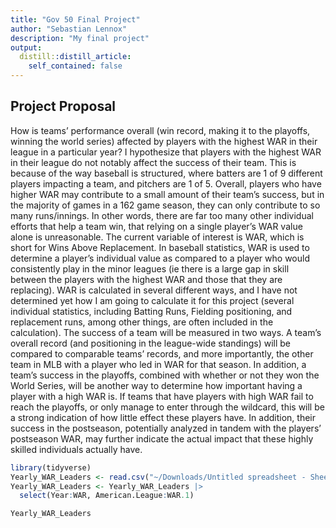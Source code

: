```yaml
---
title: "Gov 50 Final Project"
author: "Sebastian Lennox"
description: "My final project"
output:
  distill::distill_article:
    self_contained: false
---
```




## Project Proposal

How is teams’ performance overall (win record, making it to the playoffs, winning the world series) affected by players with the highest WAR in their league in a particular year? 
I hypothesize that players with the highest WAR in their league do not notably affect the success of their team. This is because of the way baseball is structured, where batters are 1 of 9 different players impacting a team, and pitchers are 1 of 5. Overall, players who have higher WAR may contribute to a small amount of their team’s success, but in the majority of games in a 162 game season, they can only contribute to so many runs/innings. In other words, there are far too many other individual efforts that help a team win, that relying on a single player’s WAR value alone is unreasonable. 
The current variable of interest is WAR, which is short for Wins Above Replacement. In baseball statistics, WAR is used to determine a player’s individual value as compared to a player who would consistently play in the minor leagues (ie there is a large gap in skill between the players with the highest WAR and those that they are replacing). WAR is calculated in several different ways, and I have not determined yet how I am going to calculate it for this project (several individual statistics, including Batting Runs, Fielding positioning, and replacement runs, among other things, are often included in the calculation). 
The success of a team will be measured in two ways. A team’s overall record (and positioning in the league-wide standings) will be compared to comparable teams’ records, and more importantly, the other team in MLB with a player who led in WAR for that season. In addition, a team’s success in the playoffs, combined with whether or not they won the World Series, will be another way to determine how important having a player with a high WAR is. 
If teams that have players with high WAR fail to reach the playoffs, or only manage to enter through the wildcard, this will be a strong indication of how little effect these players have. In addition, their success in the postseason, potentially analyzed in tandem with the players’ postseason WAR, may further indicate the actual impact that these highly skilled individuals actually have. 
 

```r
library(tidyverse)
Yearly_WAR_Leaders <- read.csv("~/Downloads/Untitled spreadsheet - Sheet1.csv")
Yearly_WAR_Leaders <- Yearly_WAR_Leaders |>
  select(Year:WAR, American.League:WAR.1)

Yearly_WAR_Leaders
```
